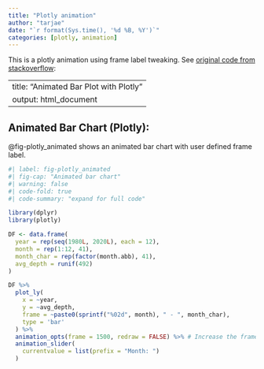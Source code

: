 ```yaml
---
title: "Plotly animation"
author: "tarjae"
date: "`r format(Sys.time(), '%d %B, %Y')`"
categories: [plotly, animation]
---
```


This is a plotly animation using frame label tweaking. See [original code from stackoverflow](#0):

---
title: "Animated Bar Plot with Plotly"
output: html_document
---


## Animated Bar Chart (Plotly): 

@fig-plotly_animated shows an animated bar chart with user defined frame label.

```r
#| label: fig-plotly_animated
#| fig-cap: "Animated bar chart"
#| warning: false
#| code-fold: true
#| code-summary: "expand for full code"

library(dplyr)
library(plotly)

DF <- data.frame(
  year = rep(seq(1980L, 2020L), each = 12), 
  month = rep(1:12, 41), 
  month_char = rep(factor(month.abb), 41),
  avg_depth = runif(492)
)

DF %>%
  plot_ly(
    x = ~year, 
    y = ~avg_depth,
    frame = ~paste0(sprintf("%02d", month), " - ", month_char),
    type = 'bar'
  ) %>%
  animation_opts(frame = 1500, redraw = FALSE) %>% # Increase the frame duration for slower animation
  animation_slider(
    currentvalue = list(prefix = "Month: ")
  )

```